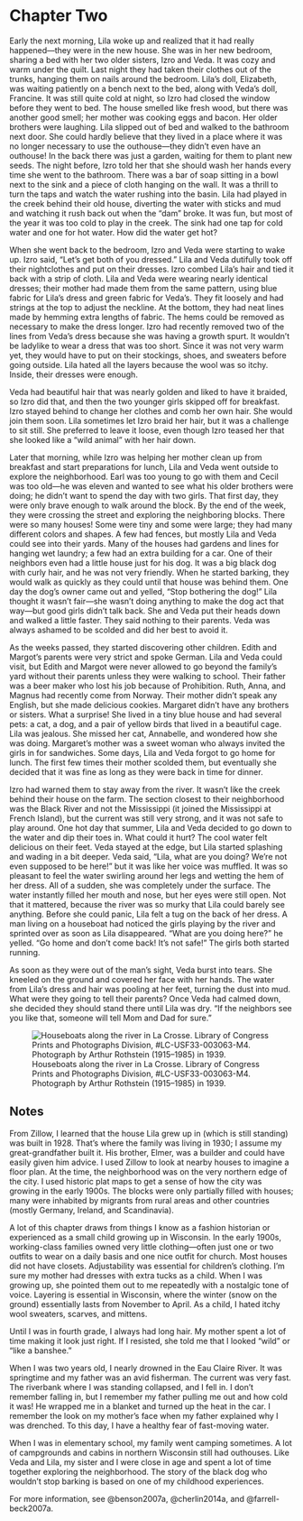 # Chapter Two 

Early the next morning, Lila woke up and realized that it had really happened---they were in the new house. She was in her new bedroom, sharing a bed with her two older sisters, Izro and Veda. It was cozy and warm under the quilt. Last night they had taken their clothes out of the trunks, hanging them on nails around the bedroom. Lila's doll, Elizabeth, was waiting patiently on a bench next to the bed, along with Veda's doll, Francine. It was still quite cold at night, so Izro had closed the window before they went to bed. The house smelled like fresh wood, but there was another good smell; her mother was cooking eggs and bacon. Her older brothers were laughing. Lila slipped out of bed and walked to the bathroom next door. She could hardly believe that they lived in a place where it was no longer necessary to use the outhouse---they didn't even have an outhouse! In the back there was just a garden, waiting for them to plant new seeds. The night before, Izro told her that she should wash her hands every time she went to the bathroom. There was a bar of soap sitting in a bowl next to the sink and a piece of cloth hanging on the wall. It was a thrill to turn the taps and watch the water rushing into the basin. Lila had played in the creek behind their old house, diverting the water with sticks and mud and watching it rush back out when the "dam" broke. It was fun, but most of the year it was too cold to play in the creek. The sink had one tap for cold water and one for hot water. How did the water get hot?

When she went back to the bedroom, Izro and Veda were starting to wake up. Izro said, "Let's get both of you dressed." Lila and Veda dutifully took off their nightclothes and put on their dresses. Izro combed Lila's hair and tied it back with a strip of cloth. Lila and Veda were wearing nearly identical dresses; their mother had made them from the same pattern, using blue fabric for Lila's dress and green fabric for Veda's. They fit loosely and had strings at the top to adjust the neckline. At the bottom, they had neat lines made by hemming extra lengths of fabric. The hems could be removed as necessary to make the dress longer. Izro had recently removed two of the lines from Veda's dress because she was having a growth spurt. It wouldn't be ladylike to wear a dress that was too short. Since it was not very warm yet, they would have to put on their stockings, shoes, and sweaters before going outside. Lila hated all the layers because the wool was so itchy. Inside, their dresses were enough. 

Veda had beautiful hair that was nearly golden and liked to have it braided, so Izro did that, and then the two younger girls skipped off for breakfast. Izro stayed behind to change her clothes and comb her own hair. She would join them soon. Lila sometimes let Izro braid her hair, but it was a challenge to sit still. She preferred to leave it loose, even though Izro teased her that she looked like a "wild animal" with her hair down. 

Later that morning, while Izro was helping her mother clean up from breakfast and start preparations for lunch, Lila and Veda went outside to explore the neighborhood. Earl was too young to go with them and Cecil was too old---he was eleven and wanted to see what his older brothers were doing; he didn't want to spend the day with two girls. That first day, they were only brave enough to walk around the block. By the end of the week, they were crossing the street and exploring the neighboring blocks. There were so many houses! Some were tiny and some were large; they had many different colors and shapes. A few had fences, but mostly Lila and Veda could see into their yards. Many of the houses had gardens and lines for hanging wet laundry; a few had an extra building for a car. One of their neighbors even had a little house just for his dog. It was a big black dog with curly hair, and he was not very friendly. When he started barking, they would walk as quickly as they could until that house was behind them. One day the dog's owner came out and yelled, "Stop bothering the dog!" Lila thought it wasn't fair---she wasn't doing anything to make the dog act that way---but good girls didn't talk back. She and Veda put their heads down and walked a little faster. They said nothing to their parents. Veda was always ashamed to be scolded and did her best to avoid it. 

As the weeks passed, they started discovering other children. Edith and Margot's parents were very strict and spoke German. Lila and Veda could visit, but Edith and Margot were never allowed to go beyond the family's yard without their parents unless they were walking to school. Their father was a beer maker who lost his job because of Prohibition. Ruth, Anna, and Magnus had recently come from Norway. Their mother didn't speak any English, but she made delicious cookies. Margaret didn't have any brothers or sisters. What a surprise! She lived in a tiny blue house and had several pets: a cat, a dog, and a pair of yellow birds that lived in a beautiful cage. Lila was jealous. She missed her cat, Annabelle, and wondered how she was doing. Margaret's mother was a sweet woman who always invited the girls in for sandwiches. Some days, Lila and Veda forgot to go home for lunch. The first few times their mother scolded them, but eventually she decided that it was fine as long as they were back in time for dinner. 

Izro had warned them to stay away from the river. It wasn't like the creek behind their house on the farm. The section closest to their neighborhood was the Black River and not the Mississippi (it joined the Mississippi at French Island), but the current was still very strong, and it was not safe to play around. One hot day that summer, Lila and Veda decided to go down to the water and dip their toes in. What could it hurt? The cool water felt delicious on their feet. Veda stayed at the edge, but Lila started splashing and wading in a bit deeper. Veda said, "Lila, what are you doing? We're not even supposed to be here!" but it was like her voice was muffled. It was so pleasant to feel the water swirling around her legs and wetting the hem of her dress. All of a sudden, she was completely under the surface. The water instantly filled her mouth and nose, but her eyes were still open. Not that it mattered, because the river was so murky that Lila could barely see anything. Before she could panic, Lila felt a tug on the back of her dress. A man living on a houseboat had noticed the girls playing by the river and sprinted over as soon as Lila disappeared. "What are you doing here?" he yelled. "Go home and don't come back! It's not safe!" The girls both started running. 

As soon as they were out of the man's sight, Veda burst into tears. She kneeled on the ground and covered her face with her hands. The water from Lila's dress and hair was pooling at her feet, turning the dust into mud. What were they going to tell their parents? Once Veda had calmed down, she decided they should stand there until Lila was dry. "If the neighbors see you like that, someone will tell Mom and Dad for sure."  

![Houseboats along the river in La Crosse. Library of Congress Prints and Photographs Division, #LC-USF33-003063-M4. Photograph by Arthur Rothstein (1915--1985) in 1939.](images/Akou04-enlarged.jpg){fig-alt="Three houseboats near the shore of a river in La Crosse with a large bridge in the distant background." fig-scap="Houseboats along the river in La Crosse"}

## Notes

From Zillow, I learned that the house Lila grew up in (which is still standing) was built in 1928. That's where the family was living in 1930; I assume my great-grandfather built it. His brother, Elmer, was a builder and could have easily given him advice. I used Zillow to look at nearby houses to imagine a floor plan. At the time, the neighborhood was on the very northern edge of the city. I used historic plat maps to get a sense of how the city was growing in the early 1900s. The blocks were only partially filled with houses; many were inhabited by migrants from rural areas and other countries (mostly Germany, Ireland, and Scandinavia).

A lot of this chapter draws from things I know as a fashion historian or experienced as a small child growing up in Wisconsin. In the early 1900s, working-class families owned very little clothing---often just one or two outfits to wear on a daily basis and one nice outfit for church. Most houses did not have closets. Adjustability was essential for children's clothing. I'm sure my mother had dresses with extra tucks as a child. When I was growing up, she pointed them out to me repeatedly with a nostalgic tone of voice. Layering is essential in Wisconsin, where the winter (snow on the ground) essentially lasts from November to April. As a child, I hated itchy wool sweaters, scarves, and mittens. 

Until I was in fourth grade, I always had long hair. My mother spent a lot of time making it look just right. If I resisted, she told me that I looked "wild" or "like a banshee." 

When I was two years old, I nearly drowned in the Eau Claire River. It was springtime and my father was an avid fisherman. The current was very fast. The riverbank where I was standing collapsed, and I fell in. I don't remember falling in, but I remember my father pulling me out and how cold it was! He wrapped me in a blanket and turned up the heat in the car. I remember the look on my mother's face when my father explained why I was drenched. To this day, I have a healthy fear of fast-moving water.

When I was in elementary school, my family went camping sometimes. A lot of campgrounds and cabins in northern Wisconsin still had outhouses. Like Veda and Lila, my sister and I were close in age and spent a lot of time together exploring the neighborhood. The story of the black dog who wouldn't stop barking is based on one of my childhood experiences. 

For more information, see @benson2007a, @cherlin2014a, and @farrell-beck2007a.
